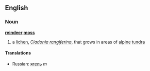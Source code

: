 ==English==
===Noun===
{{wikipedia}}
'''[[reindeer]] [[moss]]'''
# a [[lichen]], ''[[Cladonia rangiferina]]'', that grows in areas of [[alpine]] [[tundra]]
====Translations====
{{top}}
{{mid}}
*Russian: [[ягель]] ''m''
{{bottom}}